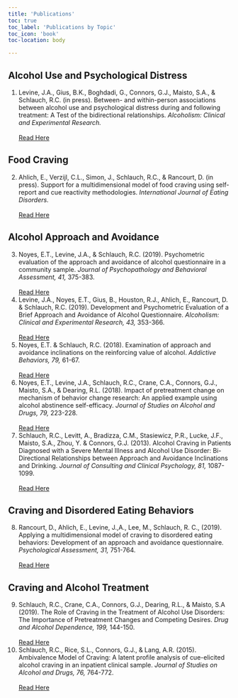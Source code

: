 ```yaml
---
title: 'Publications'
toc: true
toc_label: 'Publications by Topic'
toc_icon: 'book'
toc-location: body

---
```


## Alcohol Use and Psychological Distress
1. Levine, J.A., Gius, B.K., Boghdadi, G., Connors, G.J., Maisto, S.A., & Schlauch, R.C. (in press). Between- and within-person associations between alcohol use and psychological distress during and following treatment: A Test of the bidirectional relationships. *Alcoholism: Clinical and Experimental Research.*<br></br> [Read Here](https://www.ncbi.nlm.nih.gov/pmc/articles/PMC7680417/)

## Food Craving
2. Ahlich, E., Verzijl, C.L., Simon, J., Schlauch, R.C., & Rancourt, D. (in press). Support for a multidimensional model of food craving using self-report and cue reactivity methodologies. *International Journal of Eating Disorders.* <br></br>[Read Here](https://pubmed.ncbi.nlm.nih.gov/32406566/)

## Alcohol Approach and Avoidance
3. Noyes, E.T., Levine, J.A., & Schlauch, R.C. (2019). Psychometric evaluation of the approach and avoidance of alcohol questionnaire in a community sample. *Journal of Psychopathology and Behavioral Assessment, 41,* 375-383.<br></br>[Read Here](https://pubmed.ncbi.nlm.nih.gov/33311849/)
4. Levine, J.A., Noyes, E.T., Gius, B., Houston, R.J., Ahlich, E., Rancourt, D. & Schlauch, R.C. (2019). Development and Psychometric Evaluation of a Brief Approach and Avoidance of Alcohol Questionnaire. *Alcoholism: Clinical and Experimental Research, 43,* 353-366.<br></br>[Read Here](https://pubmed.ncbi.nlm.nih.gov/30549288/)
5. Noyes, E.T. & Schlauch, R.C. (2018). Examination of approach and avoidance inclinations on the reinforcing value of alcohol. *Addictive Behaviors, 79,* 61-67.<br></br>[Read Here](https://pubmed.ncbi.nlm.nih.gov/29248864/)
6. Noyes, E.T., Levine, J.A., Schlauch, R.C., Crane, C.A., Connors, G.J., Maisto, S.A., & Dearing, R.L. (2018). Impact of pretreatment change on mechanism of behavior change research: An applied example using alcohol abstinence self-efficacy. *Journal of Studies on Alcohol and Drugs, 79,* 223-228.<br></br>[Read Here](https://pubmed.ncbi.nlm.nih.gov/29553349/)
7. Schlauch, R.C., Levitt, A., Bradizza, C.M., Stasiewicz, P.R., Lucke, J.F., Maisto, S.A., Zhou, Y. & Connors, G.J. (2013). Alcohol Craving in Patients Diagnosed with a Severe Mental Illness and Alcohol Use Disorder: Bi-Directional Relationships between Approach and Avoidance Inclinations and Drinking. *Journal of Consulting and Clinical Psychology, 81,* 1087-1099.<br></br>[Read Here](https://pubmed.ncbi.nlm.nih.gov/23895085/)

## Craving and Disordered Eating Behaviors
8. Rancourt, D., Ahlich, E., Levine, J.,A., Lee, M., Schlauch, R. C., (2019). Applying a multidimensional model of craving to disordered eating behaviors: Development of an approach and avoidance questionnaire. *Psychological Assessment, 31,* 751-764.<br></br>[Read Here](https://pubmed.ncbi.nlm.nih.gov/30667267/)

## Craving and Alcohol Treatment
9. Schlauch, R.C., Crane, C.A., Connors, G.J., Dearing, R.L., & Maisto, S.A (2019). The Role of Craving in the Treatment of Alcohol Use Disorders: The Importance of Pretreatment Changes and Competing Desires. *Drug and Alcohol Dependence, 199,* 144-150.<br></br>[Read Here](https://www.ncbi.nlm.nih.gov/pmc/articles/PMC6561501/)
10. Schlauch, R.C., Rice, S.L., Connors, G.J., & Lang, A.R. (2015). Ambivalence Model of Craving: A latent profile analysis of cue-elicited alcohol craving in an inpatient clinical sample. *Journal of Studies on Alcohol and Drugs, 76,* 764-772.<br></br>[Read Here](https://www.ncbi.nlm.nih.gov/pmc/articles/PMC4714827/)
